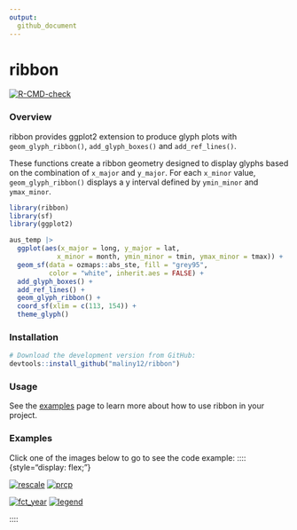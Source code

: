 ```yaml
---
output: 
  github_document
---
```


# ribbon

  <!-- badges: start -->
  [![R-CMD-check](https://github.com/maliny12/glyph/actions/workflows/R-CMD-check.yaml/badge.svg)](https://github.com/maliny12/glyph/actions/workflows/R-CMD-check.yaml)
  <!-- badges: end -->

### Overview

ribbon provides ggplot2 extension to produce glyph plots with `geom_glyph_ribbon()`,
`add_glyph_boxes()` and `add_ref_lines()`.

These functions create a ribbon geometry designed to display glyphs
based on the combination of `x_major` and `y_major`. For each `x_minor`
value, `geom_glyph_ribbon()` displays a y interval defined by
`ymin_minor` and `ymax_minor`. 

```r
library(ribbon)
library(sf)
library(ggplot2)

aus_temp |>
  ggplot(aes(x_major = long, y_major = lat,
            x_minor = month, ymin_minor = tmin, ymax_minor = tmax)) +
  geom_sf(data = ozmaps::abs_ste, fill = "grey95",
          color = "white", inherit.aes = FALSE) +
  add_glyph_boxes() +
  add_ref_lines() +
  geom_glyph_ribbon() +
  coord_sf(xlim = c(113, 154)) +
  theme_glyph()

```

### Installation

```r
# Download the development version from GitHub:
devtools::install_github("maliny12/ribbon")
```


### Usage 

See the [examples](https://maliny12.github.io/ribbon/articles/Examples.html) page to learn more about how to use ribbon in your project.


### Examples

Click one of the images below to go to see the code example:
:::: {style="display: flex;"}

::: {}

[![rescale](docs/articles/Examples_files/figure-html/global_local_rescale.png)](https://maliny12.github.io/ribbon/articles/Examples.html#comparison-between-global-rescale-and-local-rescale){width=200px}
[![prcp](docs/articles/Examples_files/figure-html/prcp_dist.png)](https://maliny12.github.io/ribbon/articles/Examples.html#mapping-precipitation-across-australia-with-glyphs){width=200px}

:::

::: {}

[![fct_year](docs/articles/Examples_files/figure-html/fct_year.png)](https://maliny12.github.io/ribbon/articles/Examples.html#comparative-visualization-by-factors-across-yearss){width=200px}
[![legend](docs/articles/Examples_files/figure-html/legend.png)](https://maliny12.github.io/ribbon/articles/Examples.html#integrating-legends-in-map-visualizations){width=200px}

:::

::::








